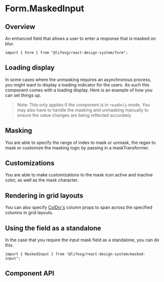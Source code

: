 
<Meta of={FormMaskedInputStories} />

# Form.MaskedInput

## Overview

An enhanced field that allows a user to enter a response that is masked on blur.

```tsx
import { Form } from "@lifesg/react-design-system/form";
```

<Canvas of={FormMaskedInputStories.Default} />

## Loading display

In some cases where the unmasking requires an asynchronous process, you might want to display
a loading indicator for the users. As such this component comes with a loading display. Here is
an example of how you can set things up.

> Note: This only applies if the component is in `readOnly` mode.
> You may also have to handle the masking and unmasking manually to ensure the value changes
> are being reflected accurately

<Canvas of={FormMaskedInputStories.LoadingDisplay} />

## Masking

You are able to specify the range of index to mask or unmask, the regex to mask or customize the masking logic by passing in a maskTransformer.

<Canvas of={FormMaskedInputStories.Masking} />

## Customizations

You are able to make customizations to the mask icon active and inactive color, as well as the mask character.

<Canvas of={FormMaskedInputStories.WithCustomizations} />

## Rendering in grid layouts

You can also specify [ColDiv's](/docs/core-layout-coldiv--docs)
column props to span across the specified columns in grid layouts.

<Canvas of={FormMaskedInputStories.RenderingInGridLayout} />

## Using the field as a standalone

In the case that you require the input mask field as a standalone, you can do this.

```tsx
import { MaskedInput } from "@lifesg/react-design-system/masked-input";
```

<Canvas of={FormMaskedInputStories.StandaloneUsage} />

## Component API

<PropsTable />
